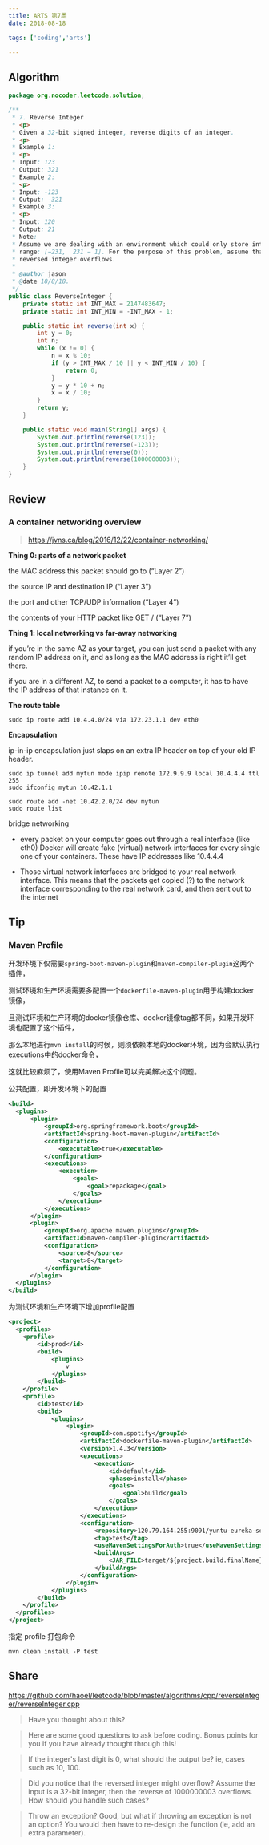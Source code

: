 ```yaml
---
title: ARTS 第7周
date: 2018-08-18

tags: ['coding','arts']

---
```


## Algorithm

```java
package org.nocoder.leetcode.solution;

/**
 * 7. Reverse Integer
 * <p>
 * Given a 32-bit signed integer, reverse digits of an integer.
 * <p>
 * Example 1:
 * <p>
 * Input: 123
 * Output: 321
 * Example 2:
 * <p>
 * Input: -123
 * Output: -321
 * Example 3:
 * <p>
 * Input: 120
 * Output: 21
 * Note:
 * Assume we are dealing with an environment which could only store integers within the 32-bit signed integer
 * range: [−231,  231 − 1]. For the purpose of this problem, assume that your function returns 0 when the
 * reversed integer overflows.
 *
 * @author jason
 * @date 18/8/18.
 */
public class ReverseInteger {
    private static int INT_MAX = 2147483647;
    private static int INT_MIN = -INT_MAX - 1;

    public static int reverse(int x) {
        int y = 0;
        int n;
        while (x != 0) {
            n = x % 10;
            if (y > INT_MAX / 10 || y < INT_MIN / 10) {
                return 0;
            }
            y = y * 10 + n;
            x = x / 10;
        }
        return y;
    }

    public static void main(String[] args) {
        System.out.println(reverse(123));
        System.out.println(reverse(-123));
        System.out.println(reverse(0));
        System.out.println(reverse(1000000003));
    }
}

```

## Review

### A container networking overview

> https://jvns.ca/blog/2016/12/22/container-networking/

**Thing 0: parts of a network packet**

the MAC address this packet should go to (“Layer 2”)

the source IP and destination IP (“Layer 3”)

the port and other TCP/UDP information (“Layer 4”)

the contents of your HTTP packet like GET / (“Layer 7”)

**Thing 1: local networking vs far-away networking**

if you’re in the same AZ as your target, you can just send a packet with any random IP address on it, and as long as the MAC address is right it’ll get there.

if you are in a different AZ, to send a packet to a computer, it has to have the IP address of that instance on it.

**The route table**

```
sudo ip route add 10.4.4.0/24 via 172.23.1.1 dev eth0
```

**Encapsulation**

ip-in-ip encapsulation just slaps on an extra IP header on top of your old IP header.

```
sudo ip tunnel add mytun mode ipip remote 172.9.9.9 local 10.4.4.4 ttl 255
sudo ifconfig mytun 10.42.1.1
```

```
sudo route add -net 10.42.2.0/24 dev mytun
sudo route list
```

bridge networking

- every packet on your computer goes out through a real interface (like eth0)
  Docker will create fake (virtual) network interfaces for every single one of your containers. These have IP addresses like 10.4.4.4

- Those virtual network interfaces are bridged to your real network interface. This means that the packets get copied (?) to the network interface corresponding to the real network card, and then sent out to the internet



## Tip

### Maven Profile

开发环境下仅需要`spring-boot-maven-plugin`和`maven-compiler-plugin`这两个插件，

测试环境和生产环境需要多配置一个`dockerfile-maven-plugin`用于构建docker镜像，

且测试环境和生产环境的docker镜像仓库、docker镜像tag都不同，如果开发环境也配置了这个插件，

那么本地进行`mvn install`的时候，则须依赖本地的docker环境，因为会默认执行executions中的docker命令，

这就比较麻烦了，使用Maven Profile可以完美解决这个问题。


公共配置，即开发环境下的配置

```xml
<build>
  <plugins>
      <plugin>
          <groupId>org.springframework.boot</groupId>
          <artifactId>spring-boot-maven-plugin</artifactId>
          <configuration>
              <executable>true</executable>
          </configuration>
          <executions>
              <execution>
                  <goals>
                      <goal>repackage</goal>
                  </goals>
              </execution>
          </executions>
      </plugin>
      <plugin>
          <groupId>org.apache.maven.plugins</groupId>
          <artifactId>maven-compiler-plugin</artifactId>
          <configuration>
              <source>8</source>
              <target>8</target>
          </configuration>
      </plugin>
  </plugins>
</build>
```

为测试环境和生产环境下增加profile配置

```xml
<project>
  <profiles>
    <profile>
        <id>prod</id>
        <build>
            <plugins>
                v
            </plugins>
        </build>
    </profile>
    <profile>
        <id>test</id>
        <build>
            <plugins>
                <plugin>
                    <groupId>com.spotify</groupId>
                    <artifactId>dockerfile-maven-plugin</artifactId>
                    <version>1.4.3</version>
                    <executions>
                        <execution>
                            <id>default</id>
                            <phase>install</phase>
                            <goals>
                                <goal>build</goal>
                            </goals>
                        </execution>
                    </executions>
                    <configuration>
                        <repository>120.79.164.255:9091/yuntu-eureka-server</repository>
                        <tag>test</tag>
                        <useMavenSettingsForAuth>true</useMavenSettingsForAuth>
                        <buildArgs>
                            <JAR_FILE>target/${project.build.finalName}.jar</JAR_FILE>
                        </buildArgs>
                    </configuration>
                </plugin>
            </plugins>
        </build>
    </profile>
  </profiles>
</project>
```

指定 profile 打包命令

```
mvn clean install -P test
```

## Share

https://github.com/haoel/leetcode/blob/master/algorithms/cpp/reverseInteger/reverseInteger.cpp

>Have you thought about this?

>Here are some good questions to ask before coding. Bonus points for you if you have already thought through this!

> If the integer's last digit is 0, what should the output be? ie, cases such as 10, 100.

> Did you notice that the reversed integer might overflow? Assume the input is a 32-bit integer,
>  then the reverse of 1000000003 overflows. How should you handle such cases?

> Throw an exception? Good, but what if throwing an exception is not an option?
>  You would then have to re-design the function (ie, add an extra parameter).